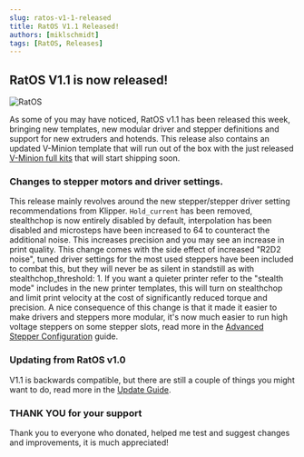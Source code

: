 ```yaml
---
slug: ratos-v1-1-released
title: RatOS V1.1 Released!
authors: [miklschmidt]
tags: [RatOS, Releases]
---
```


## RatOS V1.1 is now released!

![RatOS](/img/logos/Type.png)

As some of you may have noticed, RatOS v1.1 has been released this week, bringing new templates, new modular driver and stepper definitions and
support for new extruders and hotends. This release also contains an updated V-Minion template that will run out of the box with the just released [V-Minion full kits](https://www.ratrig.com/v-minion.html) that will start shipping soon.

### Changes to stepper motors and driver settings.

This release mainly revolves around the new stepper/stepper driver setting recommendations from Klipper. `Hold_current` has been removed, stealthchop is now entirely disabled by default, interpolation has been disabled and microsteps have been increased to 64 to counteract the additional noise. This increases precision and you may see an increase in print quality.
This change comes with the side effect of increased "R2D2 noise", tuned driver settings for the most used steppers have been included to combat this, but they will never be as silent in standstill as with stealthchop_threshold: 1. If you want a quieter printer refer to the "stealth mode" includes in the new printer templates, this will turn on stealthchop and limit print velocity at the cost of significantly reduced torque and precision.
A nice consequence of this change is that it made it easier to make drivers and steppers more modular, it's now much easier to run high voltage steppers on some stepper slots, read more in the [Advanced Stepper Configuration](/docs/configuration/advanced-stepper-configuration) guide.

### Updating from RatOS v1.0

V1.1 is backwards compatible, but there are still a couple of things you might want to do, read more in the [Update Guide](/changelog#updating-from-ratos-v10).

### THANK YOU for your support

Thank you to everyone who donated, helped me test and suggest changes and improvements, it is much appreciated!
